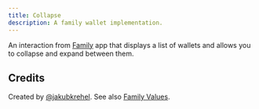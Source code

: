 ```yaml
---
title: Collapse
description: A family wallet implementation.
---
```


An interaction from [Family](https://family.co/) app that displays a list of wallets and allows you to collapse and expand between them. 

<ComponentPreview 
  name="family-wallet-demo"  
  classNameComponentContainer='min-h-[500px]' 
/>

## Credits

Created by [@jakubkrehel](https://x.com/jakubkrehel). See also [Family Values](https://benji.org/family-values).
